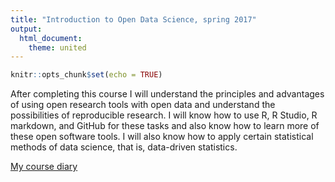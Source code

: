 ```yaml
---
title: "Introduction to Open Data Science, spring 2017"
output: 
  html_document:
    theme: united
---
```


```r
knitr::opts_chunk$set(echo = TRUE)
```

After completing this course I will understand the principles and advantages of using open research tools with open data and understand the possibilities of reproducible research. I will know how to use R, R Studio, R markdown, and GitHub for these tasks and also know how to learn more of these open software tools. I will also know how to apply certain statistical methods of data science, that is, data-driven statistics.

[My course diary](https://lex.github.io/iods-project)